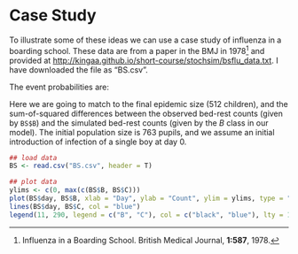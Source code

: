 # Case Study

To illustrate some of these ideas we can use a case study of influenza in a boarding school. These data are from a paper in the BMJ in 1978[^1] and provided at [http://kingaa.github.io/short-course/stochsim/bsflu_data.txt](http://kingaa.github.io/short-course/stochsim/bsflu_data.txt). I have downloaded the file as "BS.csv".

[^1]: Influenza in a Boarding School. British Medical Journal, **1:587**, 1978.

The event probabilities are:

\begin{align*}
    P\left[\mbox{infection ($I$) event in}~[t, t + \delta t)\right] &= \beta S I / N + o(\delta t)\\
    P\left[\mbox{bed-rest ($B$) event in}~[t, t + \delta t)\right] &= \mu_I I + o(\delta t)\\
    P\left[\mbox{convalescence ($C$) event in}~[t, t + \delta t)\right] &= \mu_B B + o(\delta t)
\end{align*}

Here we are going to match to the final epidemic size (512 children), and the sum-of-squared differences between the observed bed-rest counts (given by `BS$B`) and the simulated bed-rest counts (given by the $B$ class in our model). The initial population size is 763 pupils, and we assume an initial introduction of infection of a single boy at day 0.

```r
## load data
BS <- read.csv("BS.csv", header = T)

## plot data
ylims <- c(0, max(c(BS$B, BS$C)))
plot(BS$day, BS$B, xlab = "Day", ylab = "Count", ylim = ylims, type = "l")
lines(BS$day, BS$C, col = "blue")
legend(11, 290, legend = c("B", "C"), col = c("black", "blue"), lty = 1)
```
